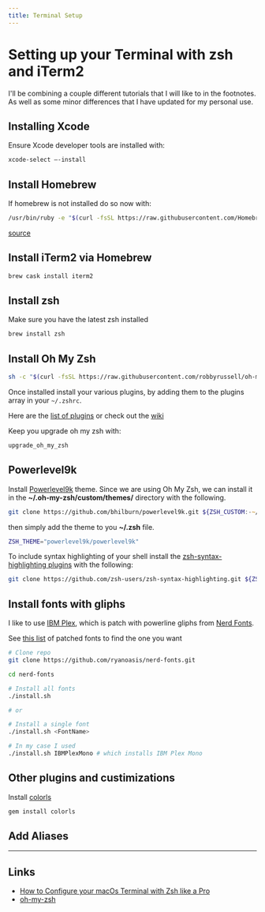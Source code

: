 ```yaml
---
title: Terminal Setup
---
```


# Setting up your Terminal with zsh and iTerm2

I'll be combining a couple different tutorials that I will like to in the footnotes. As well as some minor differences that I have updated for my personal use.

## Installing Xcode

Ensure Xcode developer tools are installed with:

```zsh
xcode-select —-install
```

## Install Homebrew

If homebrew is not installed do so now with:

```zsh
/usr/bin/ruby -e "$(curl -fsSL https://raw.githubusercontent.com/Homebrew/install/master/install)"
```

[source](https://brew.sh)

## Install iTerm2 via Homebrew

```zsh
brew cask install iterm2
```

## Install zsh

Make sure you have the latest zsh installed

```zsh
brew install zsh
```

## Install Oh My Zsh

```zsh
sh -c "$(curl -fsSL https://raw.githubusercontent.com/robbyrussell/oh-my-zsh/master/tools/install.sh)"
```

Once installed install your various plugins, by adding them to the plugins array in your `~/.zshrc`.

Here are the [list of plugins](https://github.com/robbyrussell/oh-my-zsh/tree/master/plugins) or check out the [wiki](https://github.com/robbyrussell/oh-my-zsh/wiki/Plugins)

Keep you upgrade oh my zsh with:

```zsh
upgrade_oh_my_zsh
```

## Powerlevel9k

Install [Powerlevel9k](https://github.com/Powerlevel9k/powerlevel9k/wiki/Install-Instructions#option-2-install-for-oh-my-zsh) theme. Since we are using Oh My Zsh, we can install it in the **~/.oh-my-zsh/custom/themes/** directory with the following.

```zsh
git clone https://github.com/bhilburn/powerlevel9k.git ${ZSH_CUSTOM:-~/.oh-my-zsh/custom}/themes/powerlevel9k
```

then simply add the theme to you **~/.zsh** file.

```zsh
ZSH_THEME="powerlevel9k/powerlevel9k"
```

To include syntax highlighting of your shell install the [zsh-syntax-highlighting plugins](https://github.com/zsh-users/zsh-syntax-highlighting) with the following:

```zsh
git clone https://github.com/zsh-users/zsh-syntax-highlighting.git ${ZSH_CUSTOM:-~/.oh-my-zsh/custom}/plugins/zsh-syntax-highlighting
```

## Install fonts with gliphs

I like to use [IBM Plex](https://github.com/IBM/plex), which is patch with powerline gliphs from [Nerd Fonts](https://github.com/ryanoasis/nerd-fonts).

See [this list](https://github.com/ryanoasis/nerd-fonts#patched-fonts) of patched fonts to find the one you want

```zsh
# Clone repo
git clone https://github.com/ryanoasis/nerd-fonts.git

cd nerd-fonts

# Install all fonts
./install.sh

# or

# Install a single font
./install.sh <FontName>

# In my case I used
./install.sh IBMPlexMono # which installs IBM Plex Mono
```

## Other plugins and custimizations

Install [colorls](https://github.com/athityakumar/colorls#installation)

```zsh
gem install colorls
```

## Add Aliases

---

## Links

- [How to Configure your macOs Terminal with Zsh like a Pro](https://www.freecodecamp.org/news/how-to-configure-your-macos-terminal-with-zsh-like-a-pro-c0ab3f3c1156/)
- [oh-my-zsh](https://github.com/robbyrussell/oh-my-zsh)

